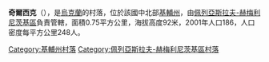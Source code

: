 {{coord|50|6|33|N|31|29|32|E|scale:30000|display=title}}

'''奇爾西克'''（{{lang-uk|Чирське}}），是[[烏克蘭|烏克蘭]]的村落，位於該國中北部[[基輔州|基輔州]]，由[[佩列亞斯拉夫-赫梅利尼茨基區|佩列亞斯拉夫-赫梅利尼茨基區]]負責管轄，面積0.75平方公里，海拔高度92米，2001年人口186，人口密度每平方公里248人。

{{DEFAULTSORT:Чирське}}
[[Category:基輔州村落|Category:基輔州村落]]
[[Category:佩列亞斯拉夫-赫梅利尼茨基區村落|Category:佩列亞斯拉夫-赫梅利尼茨基區村落]]


{{Kiev-geo-stub}}